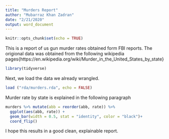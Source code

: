 ```yaml
---
title: "Murders Report"
author: "Mubarraz Khan Zadran"
date: "2/21/2020"
output: word_document
---
```


```r
knitr::opts_chunk$set(echo = TRUE)
```
This is a report of us gun murder rates obtained form FBI reports. The origional data was obtained from the following wikipedia pages{https://en.wikipedia.org/wiki/Murder_in_the_United_States_by_state}


```r
library(tidyverse)
```
Next, we load the data we already wrangled.
```r
load ("rda/murders.rda", echo = FALSE)
```
Murder rate by state is explained in the following paragraph

```r
murders %>% mutate(abb = reorder(abb, rate)) %>%
  ggplot(aes(abb, rate)) + 
  geom_bar(width = 0.5, stat = "identity", color = "black")+
  coord_flip()
```

I hope this results in a good clean, explainable report.
